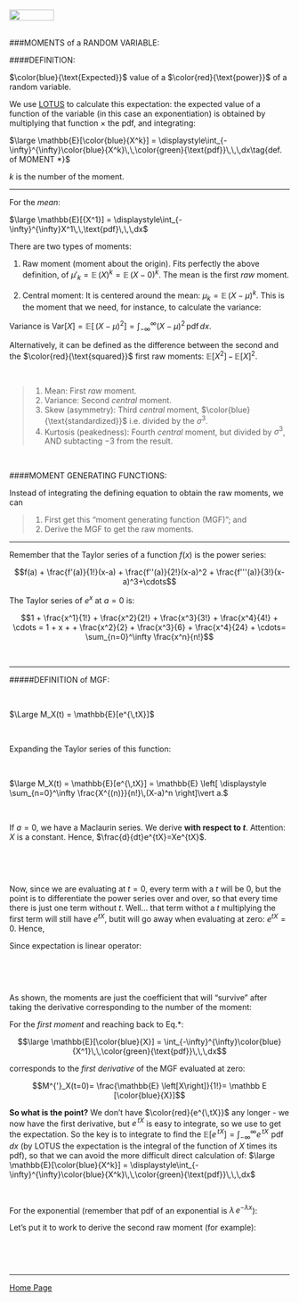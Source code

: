 <br>
<a href="http://rinterested.github.io/statistics/index.html">
<img HEIGHT="20" WIDTH="80" src="https://cloud.githubusercontent.com/assets/9312897/10556783/a27a26fa-745c-11e5-9b1a-2d5bd737387a.PNG"></a>
<br><br>

###MOMENTS of a RANDOM VARIABLE:
<br>

####DEFINITION:

$\color{blue}{\text{Expected}}$ value of a $\color{red}{\text{power}}$ of a random variable.

We use [LOTUS](https://en.wikipedia.org/wiki/Law_of_the_unconscious_statistician) to calculate this expectation: the expected value of a function of the variable (in this case an exponentiation) is obtained by multiplying that function $\times$ the pdf, and integrating:

$\large \mathbb{E}[\color{blue}{X^k}] = \displaystyle\int_{-\infty}^{\infty}\color{blue}{X^k}\,\,\color{green}{\text{pdf}}\,\,\,dx\tag{def. of MOMENT *}$

$k$ is the number of the moment. 

---

For the *mean*:

$\large \mathbb{E}[{X^1}] = \displaystyle\int_{-\infty}^{\infty}X^1\,\,\text{pdf}\,\,\,dx$

There are two types of moments:

1. Raw moment (moment about the origin). Fits perfectly the above definition, of $\mu'_k=\mathbb{E}\,(X)^k= \mathbb{E}\,(X-0)^k$. The mean is the first *raw* moment.

2. Central moment: It is centered around the mean: $\mu_k=\mathbb{E}\,(X-\mu)^k$. This is the moment that we need, for instance, to calculate the variance:

Variance is $\mathrm{Var}[X] = \mathbb{E}\left [ \,(X-\mu)^2 \right ] = \displaystyle\int_{-\infty}^{\infty} (X-\mu)^2 \, \text{pdf}\,dx$.

Alternatively, it can be defined as the difference between the second and the $\color{red}{\text{squared}}$ first raw moments: $\mathbb{E}[X^2]\,-\,\mathbb{E}[X]^2.$

<br>

>1. Mean: First *raw* moment.
2. Variance: Second *central* moment.
3. Skew (asymmetry): Third *central* moment, $\color{blue}{\text{standardized}}$ i.e. divided by the $\sigma^3$.
4. Kurtosis (peakedness): Fourth *central* moment, but divided by $\sigma^3$, AND subtacting $-3$ from the result.

<br>

####MOMENT GENERATING FUNCTIONS:

Instead of integrating the defining equation to obtain the raw moments, we can 

>1. First get this "moment generating function (MGF)"; and 
2. Derive the MGF to get the raw moments.



---

Remember that the Taylor series of a function $f(x)$ is the power series:

$$f(a) + \frac{f'(a)}{1!}(x-a) + \frac{f''(a)}{2!}(x-a)^2 + \frac{f'''(a)}{3!}(x-a)^3+\cdots$$

The Taylor series of $e^x$ at $a=0$ is:

$$1 + \frac{x^1}{1!} + \frac{x^2}{2!} + \frac{x^3}{3!} + \frac{x^4}{4!} + \cdots = 1 + x + + \frac{x^2}{2} + \frac{x^3}{6} + \frac{x^4}{24} + \cdots= \sum_{n=0}^\infty \frac{x^n}{n!}$$

<br>

---

#####DEFINITION of MGF:

<br>

$\Large M_X(t) = \mathbb{E}[e^{\,tX}]$

<br>

Expanding the Taylor series of this function:

<br>

$\large M_X(t) = \mathbb{E}[e^{\,tX}] = \mathbb{E} \left[ \displaystyle \sum_{n=0}^\infty \frac{X^{(n)}}{n!}\,(X-a)^n \right]\vert a.$

<br>

If $a = 0$, we have a  Maclaurin series. We derive **with respect to $t$**. Attention: $X$ is a constant. Hence, $\frac{d}{dt}e^{tX}=Xe^{tX}$.


<br>

\begin{align}
 M_X(t) &=\mathbb{E}[e^{\,tX}]\\ &= \mathbb{E} \left[1 + \frac{Xe^{tX}}{1!} \, (t-a) \, + \frac{X^2e^{tX}}{2!} \, (t-a)^2 \, + \frac{X^3e^{tX}}{3!} \, (t-a)^3 \, + \cdots \right] |a = 0\\
&=\mathbb{E} \left[1 + \frac{Xe^{tX}}{1!} \, t \, + \frac{X^2e^{tX}}{2!} \, t^2 \, + \frac{X^3e^{tX}}{3!} \, t^3 \, + \cdots \right]
\end{align}

<br>

Now, since we are evaluating at $t=0$, every term with a $t$ will be $0$, but the point is to differentiate the power series over and over, so that every time there is just one term without $t$. Well... that term withot a $t$ multiplying the first term will still have $e^{tX}$, butit will go away when evaluating at zero: $e^{tX}=0.$ Hence,

\begin{align}
 M_X(t) &=\mathbb{E}[e^{\,tX}]\\ &=\mathbb{E} \left[1 + \frac{Xe^{tX}}{1!} \, t \, + \frac{X^2e^{tX}}{2!} \, t^2 \, + \frac{X^3e^{tX}}{3!} \, t^3 \, + \cdots \right]\\
&=\mathbb{E} \left[1 + \frac{X}{1!} \, t \, + \frac{X^2}{2!} \, t^2 \, + \frac{X^3}{3!} \, t^3 \, + \cdots \right]
\end{align}

Since expectation is linear operator:

<br>

\begin{align}
M_X(t) &= \mathbb{E}[e^{\,tX}]=1 + \mathbb{E} \left[ \frac{X}{1!} \, t \right] \, + \mathbb{E} \left[ \frac{X^2}{2!} \, t^2 \right] \, + \mathbb{E} \left[ \frac{X^3}{3!} \, t^3 \right] \, + \cdots\\
&= \mathbb{E}[\color{red}{e^{\,tX}}]=1 +  \frac{\mathbb{E} \left[X\right]}{1!} \, t  \, +  \frac{\mathbb{E} \left[X^2\right]}{2!} \, t^2  \, +  \frac{\mathbb{E} \left[X^3\right]}{3!} \, t^3 \, + \cdots
\end{align}

<br>

As shown, the moments are just the coefficient that will "survive" after taking the derivative corresponding to the number of the moment:

For the *first moment* and reaching back to Eq.*:

$$\large \mathbb{E}[\color{blue}{X}] = \int_{-\infty}^{\infty}\color{blue}{X^1}\,\,\color{green}{\text{pdf}}\,\,\,dx$$

corresponds to the *first derivative* of the MGF evaluated at zero:


$$M^{'}_X(t=0)= \frac{\mathbb{E} \left[X\right]}{1!}= \mathbb E [\color{blue}{X}]$$

**So what is the point?** We don't have $\color{red}{e^{\,tX}}$ any longer - we now have the first derivative, but $e^{\,tX}$ is easy to integrate, so we use to get the expectation. So the key is to integrate to find the $\mathbb{E}[e^{\,tX}]=\displaystyle\int_{-\infty}^{\infty}e^{\,tX}\,\,\text{pdf}\,\,\,dx$ (by LOTUS the expectation is the integral of the function of $X$ times its pdf), so that we can avoid the more difficult direct calculation of: $\large \mathbb{E}[\color{blue}{X^k}] = \displaystyle\int_{-\infty}^{\infty}\color{blue}{X^k}\,\,\color{green}{\text{pdf}}\,\,\,dx$

<br>

For the exponential (remember that pdf of an exponential is $\lambda\,e^{-\lambda x}$):

\begin{align}
M_X(t) &=\mathbb{E}[e^{\,tX}]=\displaystyle\int_{-\infty}^{\infty}e^{\,tX}\,\,\text{pdf}\,\,\,dx\\
&= \displaystyle\int_{-\infty}^{\infty}e^{\,tX}\,\,\,\lambda\,e^{-\lambda x}\,\,dx\\ 
&= \lambda \displaystyle\int_{-\infty}^{\infty}e^{\,X(t-\lambda)}\,\,\,dx\\
&= \lambda \left(\left.\frac{e^{\,X(t-\lambda)}}{X(t-\lambda)} \right|_{-\infty}^{\infty}\right)=\frac{\lambda}{t-\lambda}\\ 
&= \lambda\,(t-\lambda)^{-1}.
\end{align}

Let's put it to work to derive the second raw moment (for example):

<br>
\begin{align} M_X^{2}(t = 0) &=\frac{d^2}{dt^2}M_X(t=0)\\
&= \frac{d^2}{dt^2}\lambda\,(t-\lambda)^{-1}=\frac{2}{\lambda^2}.
\end{align}

<br>

---

<a href="http://rinterested.github.io/statistics/index.html">Home Page</a>
